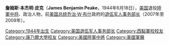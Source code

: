 {{Infobox US Cabinet official
|name                = 詹姆斯·本杰明·皮克<br/>James Benjamin Peake
|image               = PeakeJames.jpg
|imagesize           = 200px
|smallimage          = 
|caption             = 
|order               = 6
|office              = 美国退伍军人事务部长
|term_start          = 2007年12月20日
|term_end            = 2009年1月20日
|vicepresident       = 
|viceprimeminister   = 
|deputy              = 
|president           = [[乔治·W·布什|乔治·W·布什]]
|primeminister       = 
|predecessor         = [[吉姆·尼科尔森|吉姆·尼科尔森]]
|successor           = [[艾力·新關|艾力·新關]]
|birth_date          = 1944年6月18日
|birth_place         = [[密苏里州|密苏里州]][[圣路易斯_(密苏里州)|圣路易斯]]
|death_date          = 
|death_place         = 
|constituency        = 
|party               = 
|spouse              = 
|alma_mater          =[[西点军校|西点军校]]<br>[[康奈尔大学|康奈尔大学]]<br>[[美国陆军战争学院|美国陆军战争学院]]
|profession          = 將軍、政治人物、内科医生
|religion            = 
|signature           = 
|branch=[[美国陆军|美国陆军]]
|rank=[[中将|中将]]
|unit=[[美国陆军医疗队|美国陆军医疗队]]
|battles=[[越南战争|越南战争]]
|awards=
|footnotes           = 
}}
'''詹姆斯·本杰明·皮克'''（'''James Benjamin Peake'''，1944年6月18日），[[美国|美国]]退役[[美國陸軍|陸軍]][[中将|中将]]、政治人物，前[[美国总统|美国总统]][[乔治·W·布什|乔治·W·布什]]政府的[[美国退伍军人事务部长|退伍军人事务部长]]（2007年至2009年）。

{{Authority control}}
{{US-poli-bio-stub}}
{{start box}}
{{succession box|[[吉姆·尼科尔森|吉姆·尼科尔森]]|[[艾力·新關|艾力·新關]]|[[美国退伍军人事务部长|美国退伍军人事务部长]]|2007年至2009年}}
{{end box}}

{{美国退伍军人事务部长}}
{{George W. Bush cabinet}}

{{DEFAULTSORT:Peake, James}}
[[Category:1944年出生|Category:1944年出生]]
[[Category:美国退伍军人事务部长|Category:美国退伍军人事务部长]]
[[Category:西點軍校校友|Category:西點軍校校友]]
[[Category:康乃爾大學校友|Category:康乃爾大學校友]]
[[Category:美國陸軍中將|Category:美國陸軍中將]]
[[Category:美國軍醫|Category:美國軍醫]]